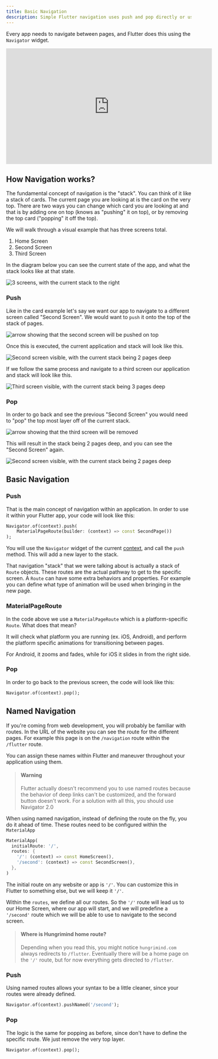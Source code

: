 ```yaml
---
title: Basic Navigation
description: Simple Flutter navigation uses push and pop directly or using named routes.
---
```


Every app needs to navigate between pages, and Flutter does this using the `Navigator` widget. 

<iframe width="560" height="315" src="https://www.youtube.com/embed/fiLDVKLaJAE" title="YouTube video player" frameborder="0" allow="accelerometer; autoplay; clipboard-write; encrypted-media; gyroscope; picture-in-picture; web-share" allowfullscreen></iframe>

## How Navigation works?
The fundamental concept of navigation is the "stack". You can think of it like a stack of cards. The current page you are looking at is the card on the very top. There are two ways you can change which card you are looking at and that is by adding one on top (knows as "pushing" it on top), or by removing the top card ("popping" it off the top). 

We will walk through a visual example that has three screens total.
1. Home Screen
2. Second Screen
3. Third Screen

In the diagram below you can see the current state of the app, and what the stack looks like at that state.

![3 screens, with the current stack to the right](/images/flutter_navigation_1.png)


### Push
Like in the card example let's say we want our app to navigate to a different screen called "Second Screen". We would want to `push` it onto the top of the stack of pages.

![arrow showing that the second screen will be pushed on top](/images/flutter_navigation_2.png)

Once this is executed, the current application and stack will look like this.

![Second screen visible, with the current stack being 2 pages deep](/images/flutter_navigation_3.png)

If we follow the same process and navigate to a third screen our application and stack will look like this.

![Third screen visible, with the current stack being 3 pages deep](/images/flutter_navigation_4.png)

### Pop
In order to go back and see the previous "Second Screen" you would need to "pop" the top most layer off of the current stack.

![arrow showing that the third screen will be removed](/images/flutter_navigation_5.png)

This will result in the stack being 2 pages deep, and you can see the "Second Screen" again.

![Second screen visible, with the current stack being 2 pages deep](/images/flutter_navigation_6.png)

## Basic Navigation

### Push
That is the main concept of navigation within an application. In order to use it within your Flutter app, your code will look like this:
```dart
Navigator.of(context).push(
    MaterialPageRoute(builder: (context) => const SecondPage())
);
```

You will use the `Navigator` widget of the current [context](/flutter/buildcontext), and call the `push` method. This will add a new layer to the stack.

That navigation "stack" that we were talking about is actually a stack of `Route` objects. These routes are the actual pathway to get to the specific screen. A `Route` can have some extra behaviors and properties. For example you can define what type of animation will be used when bringing in the new page.

### MaterialPageRoute
In the code above we use a `MaterialPageRoute` which is a platform-specific `Route`. What does that mean?

It will check what platform you are running (ex. iOS, Android), and perform the platform specific animations for transitioning between pages. 

For Android, it zooms and fades, while for iOS it slides in from the right side.

### Pop
In order to go back to the previous screen, the code will look like this:
```dart
Navigator.of(context).pop();
```
## Named Navigation
If you're coming from web development, you will probably be familiar with routes. In the URL of the website you can see the route for the different pages. For example this page is on the `/navigation` route within the `/flutter` route.

You can assign these names within Flutter and maneuver throughout your application using them.

> #### Warning
> Flutter actually doesn't recommend you to use named routes because the behavior of deep links can't be customized, and the forward button doesn't work. For a solution with all this, you should use Navigator 2.0

When using named navigation, instead of defining the route on the fly, you do it ahead of time. These routes need to be configured within the `MaterialApp`

```dart
MaterialApp(
  initialRoute: '/',
  routes: {
    '/': (context) => const HomeScreen(),
    '/second': (context) => const SecondScreen(),
  },
)
```

The initial route on any website or app is `'/'`. You can customize this in Flutter to something else, but we will keep it `'/'`.

Within the `routes`, we define all our routes. So the `'/'` route will lead us to our Home Screen, where our app will start, and we will predefine a `'/second'` route which we will be able to use to navigate to the second screen.

> #### Where is Hungrimind home route?
> Depending when you read this, you might notice `hungrimind.com` always redirects to `/flutter`. Eventually there will be a home page on the `'/'` route, but for now everything gets directed to `/flutter`.

### Push
Using named routes allows your syntax to be a little cleaner, since your routes were already defined.
```dart
Navigator.of(context).pushNamed('/second');
```

### Pop
The logic is the same for popping as before, since don't have to define the specific route. We just remove the very top layer.

```dart
Navigator.of(context).pop();
```